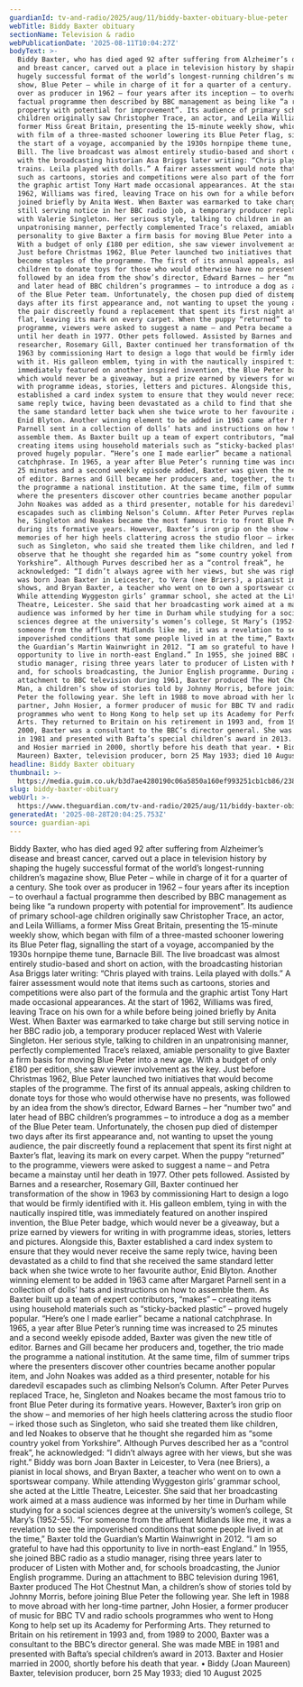 ```yaml
---
guardianId: tv-and-radio/2025/aug/11/biddy-baxter-obituary-blue-peter
webTitle: Biddy Baxter obituary
sectionName: Television & radio
webPublicationDate: '2025-08-11T10:04:27Z'
bodyText: >-
  Biddy Baxter, who has died aged 92 after suffering from Alzheimer’s disease
  and breast cancer, carved out a place in television history by shaping the
  hugely successful format of the world’s longest-running children’s magazine
  show, Blue Peter – while in charge of it for a quarter of a century. She took
  over as producer in 1962 – four years after its inception – to overhaul a
  factual programme then described by BBC management as being like “a rundown
  property with potential for improvement”. Its audience of primary school-age
  children originally saw Christopher Trace, an actor, and Leila Williams, a
  former Miss Great Britain, presenting the 15-minute weekly show, which began
  with film of a three-masted schooner lowering its Blue Peter flag, signalling
  the start of a voyage, accompanied by the 1930s hornpipe theme tune, Barnacle
  Bill. The live broadcast was almost entirely studio-based and short on action,
  with the broadcasting historian Asa Briggs later writing: “Chris played with
  trains. Leila played with dolls.” A fairer assessment would note that items
  such as cartoons, stories and competitions were also part of the formula and
  the graphic artist Tony Hart made occasional appearances. At the start of
  1962, Williams was fired, leaving Trace on his own for a while before being
  joined briefly by Anita West. When Baxter was earmarked to take charge but
  still serving notice in her BBC radio job, a temporary producer replaced West
  with Valerie Singleton. Her serious style, talking to children in an
  unpatronising manner, perfectly complemented Trace’s relaxed, amiable
  personality to give Baxter a firm basis for moving Blue Peter into a new age.
  With a budget of only £180 per edition, she saw viewer involvement as the key.
  Just before Christmas 1962, Blue Peter launched two initiatives that would
  become staples of the programme. The first of its annual appeals, asking
  children to donate toys for those who would otherwise have no presents, was
  followed by an idea from the show’s director, Edward Barnes – her “number two”
  and later head of BBC children’s programmes – to introduce a dog as a member
  of the Blue Peter team. Unfortunately, the chosen pup died of distemper two
  days after its first appearance and, not wanting to upset the young audience,
  the pair discreetly found a replacement that spent its first night at Baxter’s
  flat, leaving its mark on every carpet. When the puppy “returned” to the
  programme, viewers were asked to suggest a name – and Petra became a mainstay
  until her death in 1977. Other pets followed. Assisted by Barnes and a
  researcher, Rosemary Gill, Baxter continued her transformation of the show in
  1963 by commissioning Hart to design a logo that would be firmly identified
  with it. His galleon emblem, tying in with the nautically inspired title, was
  immediately featured on another inspired invention, the Blue Peter badge,
  which would never be a giveaway, but a prize earned by viewers for writing in
  with programme ideas, stories, letters and pictures. Alongside this, Baxter
  established a card index system to ensure that they would never receive the
  same reply twice, having been devastated as a child to find that she received
  the same standard letter back when she twice wrote to her favourite author,
  Enid Blyton. Another winning element to be added in 1963 came after Margaret
  Parnell sent in a collection of dolls’ hats and instructions on how to
  assemble them. As Baxter built up a team of expert contributors, “makes” –
  creating items using household materials such as “sticky-backed plastic” –
  proved hugely popular. “Here’s one I made earlier” became a national
  catchphrase. In 1965, a year after Blue Peter’s running time was increased to
  25 minutes and a second weekly episode added, Baxter was given the new title
  of editor. Barnes and Gill became her producers and, together, the trio made
  the programme a national institution. At the same time, film of summer trips
  where the presenters discover other countries became another popular item, and
  John Noakes was added as a third presenter, notable for his daredevil
  escapades such as climbing Nelson’s Column. After Peter Purves replaced Trace,
  he, Singleton and Noakes became the most famous trio to front Blue Peter
  during its formative years. However, Baxter’s iron grip on the show – and
  memories of her high heels clattering across the studio floor – irked those
  such as Singleton, who said she treated them like children, and led Noakes to
  observe that he thought she regarded him as “some country yokel from
  Yorkshire”. Although Purves described her as a “control freak”, he
  acknowledged: “I didn’t always agree with her views, but she was right.” Biddy
  was born Joan Baxter in Leicester, to Vera (nee Briers), a pianist in local
  shows, and Bryan Baxter, a teacher who went on to own a sportswear company.
  While attending Wyggeston girls’ grammar school, she acted at the Little
  Theatre, Leicester. She said that her broadcasting work aimed at a mass
  audience was informed by her time in Durham while studying for a social
  sciences degree at the university’s women’s college, St Mary’s (1952-55). “For
  someone from the affluent Midlands like me, it was a revelation to see the
  impoverished conditions that some people lived in at the time,” Baxter told
  the Guardian’s Martin Wainwright in 2012. “I am so grateful to have had this
  opportunity to live in north-east England.” In 1955, she joined BBC radio as a
  studio manager, rising three years later to producer of Listen with Mother
  and, for schools broadcasting, the Junior English programme. During an
  attachment to BBC television during 1961, Baxter produced The Hot Chestnut
  Man, a children’s show of stories told by Johnny Morris, before joining Blue
  Peter the following year. She left in 1988 to move abroad with her long-time
  partner, John Hosier, a former producer of music for BBC TV and radio schools
  programmes who went to Hong Kong to help set up its Academy for Performing
  Arts. They returned to Britain on his retirement in 1993 and, from 1989 to
  2000, Baxter was a consultant to the BBC’s director general. She was made MBE
  in 1981 and presented with Bafta’s special children’s award in 2013. Baxter
  and Hosier married in 2000, shortly before his death that year. • Biddy (Joan
  Maureen) Baxter, television producer, born 25 May 1933; died 10 August 2025
headline: Biddy Baxter obituary
thumbnail: >-
  https://media.guim.co.uk/b3d7ae4280190c06a5850a160ef993251cb1cb86/238_0_4493_3594/500.jpg
slug: biddy-baxter-obituary
webUrl: >-
  https://www.theguardian.com/tv-and-radio/2025/aug/11/biddy-baxter-obituary-blue-peter
generatedAt: '2025-08-28T20:04:25.753Z'
source: guardian-api
---
```

Biddy Baxter, who has died aged 92 after suffering from Alzheimer’s disease and breast cancer, carved out a place in television history by shaping the hugely successful format of the world’s longest-running children’s magazine show, Blue Peter – while in charge of it for a quarter of a century. She took over as producer in 1962 – four years after its inception – to overhaul a factual programme then described by BBC management as being like “a rundown property with potential for improvement”. Its audience of primary school-age children originally saw Christopher Trace, an actor, and Leila Williams, a former Miss Great Britain, presenting the 15-minute weekly show, which began with film of a three-masted schooner lowering its Blue Peter flag, signalling the start of a voyage, accompanied by the 1930s hornpipe theme tune, Barnacle Bill. The live broadcast was almost entirely studio-based and short on action, with the broadcasting historian Asa Briggs later writing: “Chris played with trains. Leila played with dolls.” A fairer assessment would note that items such as cartoons, stories and competitions were also part of the formula and the graphic artist Tony Hart made occasional appearances. At the start of 1962, Williams was fired, leaving Trace on his own for a while before being joined briefly by Anita West. When Baxter was earmarked to take charge but still serving notice in her BBC radio job, a temporary producer replaced West with Valerie Singleton. Her serious style, talking to children in an unpatronising manner, perfectly complemented Trace’s relaxed, amiable personality to give Baxter a firm basis for moving Blue Peter into a new age. With a budget of only £180 per edition, she saw viewer involvement as the key. Just before Christmas 1962, Blue Peter launched two initiatives that would become staples of the programme. The first of its annual appeals, asking children to donate toys for those who would otherwise have no presents, was followed by an idea from the show’s director, Edward Barnes – her “number two” and later head of BBC children’s programmes – to introduce a dog as a member of the Blue Peter team. Unfortunately, the chosen pup died of distemper two days after its first appearance and, not wanting to upset the young audience, the pair discreetly found a replacement that spent its first night at Baxter’s flat, leaving its mark on every carpet. When the puppy “returned” to the programme, viewers were asked to suggest a name – and Petra became a mainstay until her death in 1977. Other pets followed. Assisted by Barnes and a researcher, Rosemary Gill, Baxter continued her transformation of the show in 1963 by commissioning Hart to design a logo that would be firmly identified with it. His galleon emblem, tying in with the nautically inspired title, was immediately featured on another inspired invention, the Blue Peter badge, which would never be a giveaway, but a prize earned by viewers for writing in with programme ideas, stories, letters and pictures. Alongside this, Baxter established a card index system to ensure that they would never receive the same reply twice, having been devastated as a child to find that she received the same standard letter back when she twice wrote to her favourite author, Enid Blyton. Another winning element to be added in 1963 came after Margaret Parnell sent in a collection of dolls’ hats and instructions on how to assemble them. As Baxter built up a team of expert contributors, “makes” – creating items using household materials such as “sticky-backed plastic” – proved hugely popular. “Here’s one I made earlier” became a national catchphrase. In 1965, a year after Blue Peter’s running time was increased to 25 minutes and a second weekly episode added, Baxter was given the new title of editor. Barnes and Gill became her producers and, together, the trio made the programme a national institution. At the same time, film of summer trips where the presenters discover other countries became another popular item, and John Noakes was added as a third presenter, notable for his daredevil escapades such as climbing Nelson’s Column. After Peter Purves replaced Trace, he, Singleton and Noakes became the most famous trio to front Blue Peter during its formative years. However, Baxter’s iron grip on the show – and memories of her high heels clattering across the studio floor – irked those such as Singleton, who said she treated them like children, and led Noakes to observe that he thought she regarded him as “some country yokel from Yorkshire”. Although Purves described her as a “control freak”, he acknowledged: “I didn’t always agree with her views, but she was right.” Biddy was born Joan Baxter in Leicester, to Vera (nee Briers), a pianist in local shows, and Bryan Baxter, a teacher who went on to own a sportswear company. While attending Wyggeston girls’ grammar school, she acted at the Little Theatre, Leicester. She said that her broadcasting work aimed at a mass audience was informed by her time in Durham while studying for a social sciences degree at the university’s women’s college, St Mary’s (1952-55). “For someone from the affluent Midlands like me, it was a revelation to see the impoverished conditions that some people lived in at the time,” Baxter told the Guardian’s Martin Wainwright in 2012. “I am so grateful to have had this opportunity to live in north-east England.” In 1955, she joined BBC radio as a studio manager, rising three years later to producer of Listen with Mother and, for schools broadcasting, the Junior English programme. During an attachment to BBC television during 1961, Baxter produced The Hot Chestnut Man, a children’s show of stories told by Johnny Morris, before joining Blue Peter the following year. She left in 1988 to move abroad with her long-time partner, John Hosier, a former producer of music for BBC TV and radio schools programmes who went to Hong Kong to help set up its Academy for Performing Arts. They returned to Britain on his retirement in 1993 and, from 1989 to 2000, Baxter was a consultant to the BBC’s director general. She was made MBE in 1981 and presented with Bafta’s special children’s award in 2013. Baxter and Hosier married in 2000, shortly before his death that year. • Biddy (Joan Maureen) Baxter, television producer, born 25 May 1933; died 10 August 2025
